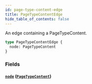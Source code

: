 ```yaml
---
id: page-type-content-edge
title: PageTypeContentEdge
hide_table_of_contents: false
---
```



An edge containing a PageTypeContent.

```graphql
type PageTypeContentEdge {
  node: PageTypeContent
}
```


### Fields

#### [`node`](#) ([`PageTypeContent`](/demand/api/graphql-admin/reference/objects/page-type-content))






